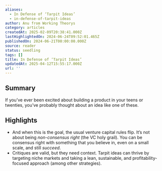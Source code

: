 ```yaml
---
aliases:
  - In Defense of ‘Tarpit Ideas’
  - in-defense-of-tarpit-ideas
author: Anu from Working Theorys
category: articles
createdAt: 2025-02-09T20:38:41.000Z
lastHighlightedOn: 2024-06-24T09:52:01.465Z
publishedOn: 2024-06-21T00:00:00.000Z
source: reader
status: seedling
tags: []
title: In Defense of ‘Tarpit Ideas’
updatedAt: 2025-04-12T15:55:17.000Z
url: ''
---
```

## Summary

If you’ve ever been excited about building a product in your teens or twenties, you’ve probably thought about an idea like one of these.

## Highlights

- And when this is the goal, the usual venture capital rules flip. It’s not about being _non-consensus right_ (the VC holy grail). You can be consensus right with something that you believe in, even on a small scale, and still _succeed_.
- Critiques are valid, but they need context. Tarpit ideas can thrive by targeting niche markets and taking a lean, sustainable, and profitability-focused approach (among other strategies).
